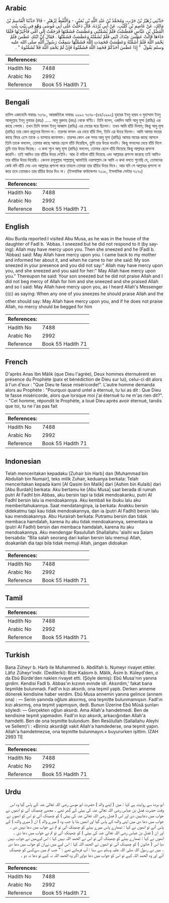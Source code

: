 ## Arabic


<div dir="rtl" lang="ar" style={{fontSize:'larger',backgroundColor:'#f8f9fa',padding:20}}>
حَدَّثَنِي زُهَيْرُ بْنُ حَرْبٍ، وَمُحَمَّدُ بْنُ عَبْدِ اللَّهِ بْنِ نُمَيْرٍ، - وَاللَّفْظُ لِزُهَيْرٍ - قَالاَ حَدَّثَنَا الْقَاسِمُ بْنُ مَالِكٍ، عَنْ عَاصِمِ بْنِ كُلَيْبٍ، عَنْ أَبِي بُرْدَةَ، قَالَ دَخَلْتُ عَلَى أَبِي مُوسَى وَهْوَ فِي بَيْتِ بِنْتِ الْفَضْلِ بْنِ عَبَّاسٍ فَعَطَسْتُ فَلَمْ يُشَمِّتْنِي وَعَطَسَتْ فَشَمَّتَهَا فَرَجَعْتُ إِلَى أُمِّي فَأَخْبَرْتُهَا فَلَمَّا جَاءَهَا قَالَتْ عَطَسَ عِنْدَكَ ابْنِي فَلَمْ تُشَمِّتْهُ وَعَطَسَتْ فَشَمَّتَّهَا ‏.‏ فَقَالَ إِنَّ ابْنَكِ عَطَسَ فَلَمْ يَحْمَدِ اللَّهَ فَلَمْ أُشَمِّتْهُ وَعَطَسَتْ فَحَمِدَتِ اللَّهَ فَشَمَّتُّهَا سَمِعْتُ رَسُولَ اللَّهِ صلى الله عليه وسلم يَقُولُ ‏ "‏ إِذَا عَطَسَ أَحَدُكُمْ فَحَمِدَ اللَّهَ فَشَمِّتُوهُ فَإِنْ لَمْ يَحْمَدِ اللَّهَ فَلاَ تُشَمِّتُوهُ ‏"‏ ‏.‏
</div>
<div style={{backgroundColor:'#f8f9fa',padding:20, marginBottom: 10}}><table> <thead> <tr> <th>References:</th> <th></th> </tr> </thead> <tbody><tr><td>Hadith No</td><td>7488</td></tr><tr><td>Arabic No</td><td>2992</td></tr><tr><td>Reference</td><td>Book 55 Hadith 71</td></tr></tbody></table></div>

## Bengali


<div dir="ltr" lang="bn" style={{fontSize:'larger',backgroundColor:'#f8f9fa',padding:20}}>
হাদিস একাডেমি নাম্বারঃ ৭৩৭৮, আন্তর্জাতিক নাম্বারঃ ২৯৯২ ৭৩৭৮-(৫৪/২৯৯২) যুহায়র ইবনু হারব ও মুহাম্মাদ ইবনু আবদুল্লাহ ইবনু নুমায়র (রহঃ) ..... আবু বুরদাহ (রহঃ) থেকে বর্ণিত। তিনি বলেন, একদিন আমি আবু মূসা (রাযিঃ) এর কাছে গেলাম। তখন তিনি ফাযল ইবনু আব্বাস (রাযিঃ) এর মেয়ের ঘরে ছিলেন। তখন আমি হাঁচি দিলাম; কিন্তু আবু মূসা (রাযিঃ) তার কোন প্রত্যুত্তর দিলেন না। তারপর ফাযল এর মেয়ে হাঁচি দিল, তিনি এর উত্তর দিলেন। আমি আমার মায়ের কাছে ফিরে এসে তাকে এ ব্যাপারে জানালাম। তারপর কোন এক সময় আবু মূসা (রাযিঃ) আমার মায়ের কাছে আসলে তিনি তাকে বললেন, তোমার কাছে আমার ছেলে হাঁচি দিয়েছিল, তুমি তার উত্তর দাওনি। কিন্তু ফাযলের মেয়ে হাঁচি দিলে তুমি তার উত্তর দিয়েছ। এ কথা শুনে আবু মূসা (রাযিঃ) বললেন, তোমার ছেলে হাঁচি দিয়েছে কিন্তু আল্লাহর প্রশংসা করেনি। তাই আমিও তার হাঁচির উত্তর দেইনি। আর ঐ মহিলা হাঁচি দিয়েছে এবং আল্লাহর প্রশংসা করেছে তাই আমিও তার হাঁচির উত্তর দিয়েছি। কেননা রসূলুল্লাহ সাল্লাল্লাহু আলাইহি ওয়াসাল্লাম কে আমি এ কথা বলতে শুনেছি যে, তোমাদের কেউ যদি হাঁচি দেয় এবং আল্লাহর প্রশংসা করে তাহলে তোমরা তার হাঁচির উত্তর দিবে। আর যদি সে আল্লাহর প্রশংসা না করে তবে তোমরাও তার হাঁচির উত্তর দিও না। (ইসলামিক ফাউন্ডেশন ৭২১৮, ইসলামিক সেন্টার ৭২৭০)
</div>
<div style={{backgroundColor:'#f8f9fa',padding:20, marginBottom: 10}}><table> <thead> <tr> <th>References:</th> <th></th> </tr> </thead> <tbody><tr><td>Hadith No</td><td>7488</td></tr><tr><td>Arabic No</td><td>2992</td></tr><tr><td>Reference</td><td>Book 55 Hadith 71</td></tr></tbody></table></div>

## English


<div dir="ltr" lang="en" style={{fontSize:'larger',backgroundColor:'#f8f9fa',padding:20}}>
Abu Burda reported:I visited Abu Musa, as he was in the house of the daughter of Fadl b. 'Abbas. I sneezed but he did not respond to it (by saying): Allah may have mercy upon you. Then she sneezed and he (Fadl b. 'Abbas) said: May Allah have mercy upon you. I came back to my mother and informed her about it, and when he came to her she said: My son sneezed in your presence and you did not say:" Allah may have mercy upon you, and she sneezed and you said for her:" May Allah have mercy upon you." Thereupon he said: Your son sneezed but he did not praise Allah and I did not beg mercy of Allah for him and she sneezed and she praised Allah and so I said: May Allah have mercy upon you, as I heard Allah's Messenger (ﷺ) as saying: When any one of you sneezes he should praise Allah and the other should say: May Allah have mercy upon you, and if he does not praise Allah, no mercy should be begged for him
</div>
<div style={{backgroundColor:'#f8f9fa',padding:20, marginBottom: 10}}><table> <thead> <tr> <th>References:</th> <th></th> </tr> </thead> <tbody><tr><td>Hadith No</td><td>7488</td></tr><tr><td>Arabic No</td><td>2992</td></tr><tr><td>Reference</td><td>Book 55 Hadith 71</td></tr></tbody></table></div>

## French


<div dir="ltr" lang="fr" style={{fontSize:'larger',backgroundColor:'#f8f9fa',padding:20}}>
D'après Anas Ibn Mâlik (que Dieu l'agrée), Deux hommes éternuèrent en présence du Prophète (paix et bénédiction de Dieu sur lui), celui-ci dit alors à l'un d'eux : "Que Dieu te fasse miséricorde!". L'autre homme demanda alors au Prophète : "Pourquoi quand untel a éternué, tu lui as dit : Que Dieu te fasse miséricorde, alors que lorsque moi j'ai éternué tu ne m'as rien dit?". - "Cet homme, répondit le Prophète, a loué Dieu après avoir éternué, tandis que toi, tu ne l'as pas fait
</div>
<div style={{backgroundColor:'#f8f9fa',padding:20, marginBottom: 10}}><table> <thead> <tr> <th>References:</th> <th></th> </tr> </thead> <tbody><tr><td>Hadith No</td><td>7488</td></tr><tr><td>Arabic No</td><td>2992</td></tr><tr><td>Reference</td><td>Book 55 Hadith 71</td></tr></tbody></table></div>

## Indonesian


<div dir="ltr" lang="id" style={{fontSize:'larger',backgroundColor:'#f8f9fa',padding:20}}>
Telah menceritakan kepadaku [Zuhair bin Harb] dan [Muhammad bin Abdullah bin Numair], teks milik Zuhair, keduanya berkata: Telah menceritakan kepada kami [Al Qasim bin Malik] dari [Ashim bin Kulaib] dari [Abu Burdah] berkata: Aku bertamu ke [Abu Musa] saat berada di rumah putri Al Fadhl bin Abbas, aku bersin tapi ia tidak mendoakanku, putri Al Fadhl bersin lalu ia mendoakannya. Aku kembali ke ibuku lalu aku memberitahukannya. Saat mendatanginya, ia berkata: Anakku bersin didekatmu tapi kau tidak mendoakannya, dan ia (putri Al Fadhl) bersin lalu kau mendoakannya. Abu Hurairah berkata: Putramu bersin dan tidak membaca hamdalah, karena itu aku tidak mendoakannya, sementara ia (putri Al Fadhl) bersin dan membaca hamdalah, karena itu aku mendoakannya. Aku mendengar Rasulullah Shallallahu 'alaihi wa Salam bersabda: "Bila salah seorang dari kalian bersin lalu memuji Allah, doakanlah dia tapi bila tidak memuji Allah, jangan didoakan
</div>
<div style={{backgroundColor:'#f8f9fa',padding:20, marginBottom: 10}}><table> <thead> <tr> <th>References:</th> <th></th> </tr> </thead> <tbody><tr><td>Hadith No</td><td>7488</td></tr><tr><td>Arabic No</td><td>2992</td></tr><tr><td>Reference</td><td>Book 55 Hadith 71</td></tr></tbody></table></div>

## Tamil


<div dir="ltr" lang="ta" style={{fontSize:'larger',backgroundColor:'#f8f9fa',padding:20}}>

</div>
<div style={{backgroundColor:'#f8f9fa',padding:20, marginBottom: 10}}><table> <thead> <tr> <th>References:</th> <th></th> </tr> </thead> <tbody><tr><td>Hadith No</td><td>7488</td></tr><tr><td>Arabic No</td><td>2992</td></tr><tr><td>Reference</td><td>Book 55 Hadith 71</td></tr></tbody></table></div>

## Turkish


<div dir="ltr" lang="tr" style={{fontSize:'larger',backgroundColor:'#f8f9fa',padding:20}}>
Bana Züheyr b. Harb ile Muhammed b. Abdilfah b. Numeyr rivayet ettiler. Lâfız Züheyr'indir. (Dedilerki): Bize Kaâsım b. Mâlik, Âsim b. Küleyd'den, o da Ebû Bürde'den naklen rivayet etti. (Şöyle demiş): Ebû Musa'nın yanına girdim. Kendisi FadI b. Abbas'ın kızının evinde idi. Aksırdim,' fakat bana teşmilde bulunmadı. Fadl'ın kızı aksırdı, ona teşmil yaptı. Derken anneme dönerek kendisine haber verdim. Ebû Musa annemin yanına gelince (annem ona) : — Senin yanında oğlum aksırmış, ona teşmitte bulunmamışsın. Fadl'ın kızı aksırmış, ona teşmit yapmışsın, dedi. Bunun Üzerine Ebû Mûsâ şunları söyledi: — Gerçekten oğlun aksırdı. Ama Allah'a hanıdetmedi. Ben de kendisine teşmit yapmadım. Fadl'ın kızı aksırdı, arkacığından Allah'a hamdetti. Ben de ona teşmitte bulundum. Ben Resûlullah (Sallallahu Aleyhi ve Sellem)'i : «Biriniz aksırdığt vakit Allah'a hamdederse, ona teşmit yapın. Allah'a hamdetmezse, ona teşmitte bulunmayın.» buyururken işittim. İZAH 2993 TE
</div>
<div style={{backgroundColor:'#f8f9fa',padding:20, marginBottom: 10}}><table> <thead> <tr> <th>References:</th> <th></th> </tr> </thead> <tbody><tr><td>Hadith No</td><td>7488</td></tr><tr><td>Arabic No</td><td>2992</td></tr><tr><td>Reference</td><td>Book 55 Hadith 71</td></tr></tbody></table></div>

## Urdu


<div dir="rtl" lang="ur" style={{fontSize:'larger',backgroundColor:'#f8f9fa',padding:20}}>
ابو بردہ سے روایت ہے کہا : میں ( اپنے والد ) حضرت ابو موسیٰ رضی اللہ تعالیٰ عنہ کے پاس گیا وہ اس وقت حضرت فضل بن عباس رضی اللہ تعالیٰ عنہ کی بیٹی کے گھر تھے ۔ مجھے چھینک آئی تو انھوں نے جواب میں دعانہیں دی اور اس ( فضل رضی اللہ تعالیٰ عنہ کی بیٹی ) کو چھینک آئی تو اس کو انھوں نے جواب میں دعا دی میں اپنی والدہ کے پاس گیا اور انھیں بتا یا جب وہ ( میرے والد ) ان ( میری والدہ ) کے پاس آئے تو انھوں نے کہا : تمھارے پاس میرے بیٹے کو چھینک آئی تو تم نے جواب میں دعا نہیں دی ۔ اور ان ( فضل بن عباس رضی اللہ تعالیٰ عنہ کی بیٹی ) کو چھینک آئی تو تم نے جواب میں دعا دی ۔ انھوں نے کہا : تمھارے بیٹے کو چھینک آئی تو اس نے الحمد اللہ نہیں کہا : اس لیےمیں نے جواب نہیں دیا اس ( خاتون ) کو چھینک آئی تو انھوں نے الحمد اللہ کہا : اس لیے میں نےان کو جواب میں دعا دی ۔ میں نے رسول اللہ صلی اللہ علیہ وسلم سے سنا : آپ فرماتے تھے : " جب تم میں سےکسی کو چھینک آئے اور وہ الحمد اللہ کہے تو اس کو جواب میں دعا دواور اگر وہ الحمد اللہ نہ کہے تو دعا نہ دو ۔
</div>
<div style={{backgroundColor:'#f8f9fa',padding:20, marginBottom: 10}}><table> <thead> <tr> <th>References:</th> <th></th> </tr> </thead> <tbody><tr><td>Hadith No</td><td>7488</td></tr><tr><td>Arabic No</td><td>2992</td></tr><tr><td>Reference</td><td>Book 55 Hadith 71</td></tr></tbody></table></div>
